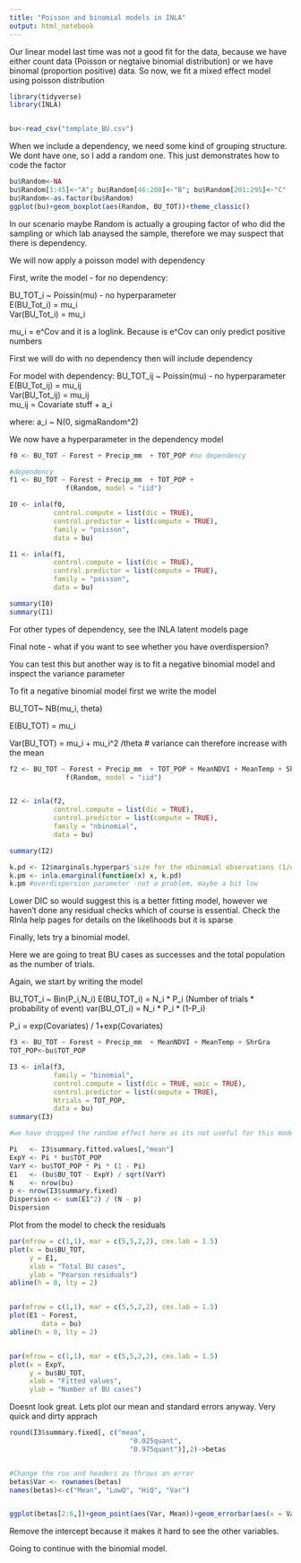 ```yaml
---
title: "Poisson and binomial models in INLA"
output: html_notebook
---
```


Our linear model last time was not a good fit for the data, because we have either count data (Poisson or negtaive binomial distribution) or we have binomal (proportion positive) data. So now, we fit a mixed effect model using poisson distribution


```r
library(tidyverse)
library(INLA)


bu<-read_csv("template_BU.csv")

```

When we include a dependency, we need some kind of grouping structure. We dont have one, so I add a random one. This just demonstrates how to code the factor

```r
bu$Random<-NA
bu$Random[1:45]<-"A"; bu$Random[46:200]<-"B"; bu$Random[201:295]<-"C"
bu$Random<-as.factor(bu$Random)
ggplot(bu)+geom_boxplot(aes(Random, BU_TOT))+theme_classic()
```

In our scenario maybe Random is actually a grouping factor of who did the sampling or which lab anaysed the sample, therefore we may suspect that there is dependency.

We will now apply a poisson model with dependency

First, write the model - for no dependency:

BU_TOT_i ~ Poissin(mu) - no hyperparameter    
E(BU_Tot_i) = mu_i    
Var(BU_Tot_i) = mu_i    

mu_i = e^Cov and it is a loglink. Because is e^Cov can only predict positive numbers

First we will do with no dependency then will include dependency

For model with dependency:
BU_TOT_ij ~ Poissin(mu) - no hyperparameter    
E(BU_Tot_ij) = mu_ij    
Var(BU_Tot_ij) = mu_ij    
mu_ij         = Covariate stuff + a_i    

 where: 
a_i ~ N(0, sigmaRandom^2)


We now have a hyperparameter in the dependency model



```r
f0 <- BU_TOT ~ Forest + Precip_mm  + TOT_POP #no dependency

#dependency
f1 <- BU_TOT ~ Forest + Precip_mm  + TOT_POP +
              f(Random, model = "iid")

I0 <- inla(f0, 
           control.compute = list(dic = TRUE),
           control.predictor = list(compute = TRUE),
           family = "poisson",
           data = bu)

I1 <- inla(f1, 
           control.compute = list(dic = TRUE),
           control.predictor = list(compute = TRUE),
           family = "poisson",
           data = bu)

summary(I0)
summary(I1)


```

For other types of dependency, see the INLA latent models page

Final note - what if you want to see whether you have overdispersion?

You can test this but another way is to fit a negative binomial model and inspect the variance parameter

To fit a negative binomial model first we write the model

BU_TOT~ NB(mu_i, theta)

E(BU_TOT) = mu_i


Var(BU_TOT) = mu_i + mu_i^2 /theta # variance can therefore increase with the mean


```r
f2 <- BU_TOT ~ Forest + Precip_mm  + TOT_POP + MeanNDVI + MeanTemp + ShrGra+
              f(Random, model = "iid")


I2 <- inla(f2, 
           control.compute = list(dic = TRUE),
           control.predictor = list(compute = TRUE),
           family = "nbinomial",
           data = bu)

summary(I2)

k.pd <- I2$marginals.hyperpar$`size for the nbinomial observations (1/overdispersion)`
k.pm <- inla.emarginal(function(x) x, k.pd)
k.pm #overdispersion parameter -not a problem, maybe a bit low
```


Lower DIC so would suggest this is a better fitting model, however we haven't done any residual checks which of course is essential. Check the RInla help pages for details on the likelihoods but it is sparse

Finally, lets try a binomial model.

Here we are going to treat BU cases as successes and the total population as the number of trials.

Again, we start by writing the model

BU_TOT_i ~ Bin(P_i,N_i)
E(BU_TOT_i) = N_i * P_i (Number of trials * probability of event)
var(BU_OT_i) = N_i * P_i * (1-P_i)

P_i = exp(Covariates) / 1+exp(Covariates)

```r

f3 <- BU_TOT ~ Forest + Precip_mm  + MeanNDVI + MeanTemp + ShrGra
TOT_POP<-bu$TOT_POP

I3 <- inla(f3,
           family = "binomial",
           control.compute = list(dic = TRUE, waic = TRUE),
           control.predictor = list(compute = TRUE),
           Ntrials = TOT_POP, 
           data = bu)
summary(I3)

#we have dropped the random effect here as its not useful for this model

Pi   <- I3$summary.fitted.values[,"mean"] 
ExpY <- Pi * bu$TOT_POP
VarY <- bu$TOT_POP * Pi * (1 - Pi) 
E1   <- (bu$BU_TOT - ExpY) / sqrt(VarY)
N    <- nrow(bu)
p <- nrow(I3$summary.fixed)
Dispersion <- sum(E1^2) / (N - p)
Dispersion

```

Plot from the model to check the residuals

```r
par(mfrow = c(1,1), mar = c(5,5,2,2), cex.lab = 1.5)
plot(x = bu$BU_TOT,
     y = E1,
     xlab = "Total BU cases",
     ylab = "Pearson residuals")
abline(h = 0, lty = 2)     


par(mfrow = c(1,1), mar = c(5,5,2,2), cex.lab = 1.5)
plot(E1 ~ Forest, 
        data = bu)
abline(h = 0, lty = 2)     


par(mfrow = c(1,1), mar = c(5,5,2,2), cex.lab = 1.5)
plot(x = ExpY,
     y = bu$BU_TOT,
     xlab = "Fitted values",
     ylab = "Number of BU cases")

```

Doesnt look great. Lets plot our mean and standard errors anyway. Very quick and dirty apprach

```r
round(I3$summary.fixed[, c("mean",
                              "0.025quant",  
                              "0.975quant")],2)->betas


#Change the ros and headers as throws an error
betas$Var <- rownames(betas)
names(betas)<-c("Mean", "LowQ", "HiQ", "Var")


ggplot(betas[2:6,])+geom_point(aes(Var, Mean))+geom_errorbar(aes(x = Var, ymax =  HiQ, ymin =  LowQ))+geom_hline(aes(yintercept = 0), col = 2, linetype = "dashed")+theme_classic()


```

Remove the intercept because it makes it hard to see the other variables.

Going to continue with the binomial model.
